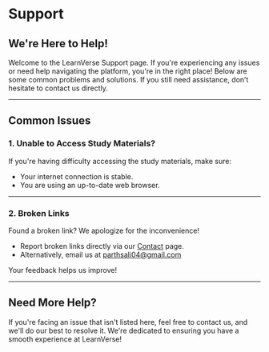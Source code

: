 # Support

## We're Here to Help!

Welcome to the LearnVerse Support page. If you're experiencing any issues or need help navigating the platform, you're in the right place! Below are some common problems and solutions. If you still need assistance, don’t hesitate to contact us directly.

---

## Common Issues

### 1. Unable to Access Study Materials?

If you're having difficulty accessing the study materials, make sure:

- Your internet connection is stable.
- You are using an up-to-date web browser.

---

### 2. Broken Links

Found a broken link? We apologize for the inconvenience!

- Report broken links directly via our [Contact](https://learnverse.live/contact) page.
- Alternatively, email us at [parthsali04@gmail.com](mailto:parthsali04@gmail.com)

Your feedback helps us improve!

---

## Need More Help?

If you're facing an issue that isn't listed here, feel free to contact us, and we'll do our best to resolve it. We're dedicated to ensuring you have a smooth experience at LearnVerse!
